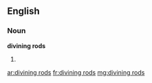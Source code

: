 ==English==

===Noun===
'''divining rods'''

# {{plural of|divining rod}}

[[ar:divining rods]]
[[fr:divining rods]]
[[mg:divining rods]]